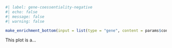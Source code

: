 ```r
#| label: gene-coessentiality-negative
#| echo: false
#| message: false
#| warning: false

make_enrichment_bottom(input = list(type = "gene", content = params$content))

```
This plot is a...